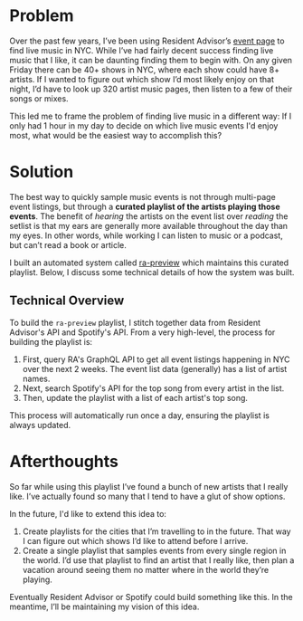 # Problem

Over the past few years, I’ve been using Resident Advisor’s [event page](https://ra.co/events) to find live music in NYC. While I’ve had fairly decent success finding live music that I like, it can be daunting finding them to begin with. On any given Friday there can be 40+ shows in NYC, where each show could have 8+ artists. If I wanted to figure out which show I’d most likely enjoy on that night, I’d have to look up 320 artist music pages, then listen to a few of their songs or mixes.

This led me to frame the problem of finding live music in a different way: If I only had 1 hour in my day to decide on which live music events I'd enjoy most, what would be the easiest way to accomplish this?

# Solution

The best way to quickly sample music events is not through multi-page event listings, but through a **curated playlist of the artists playing those events**. The benefit of *hearing* the artists on the event list over *reading* the setlist is that my ears are generally more available throughout the day than my eyes. In other words, while working I can listen to music or a podcast, but can’t read a book or article. 

I built an automated system called [ra-preview](https://github.com/shawncruz/ra-preview) which maintains this curated playlist. Below, I discuss some technical details of how the system was built.

## Technical Overview

To build the `ra-preview` playlist, I stitch together data from Resident Advisor's API and Spotify's API. From a very high-level, the process for building the playlist is:
1. First, query RA's GraphQL API to get all event listings happening in NYC over the next 2 weeks. The event list data (generally) has a list of artist names.
2. Next, search Spotify's API for the top song from every artist in the list.
3. Then, update the playlist with a list of each artist's top song.

This process will automatically run once a day, ensuring the playlist is always updated.

# Afterthoughts

So far while using this playlist I’ve found a bunch of new artists that I really like. I’ve actually found so many that I tend to have a glut of show options. 

In the future, I'd like to extend this idea to:

1. Create playlists for the cities that I’m travelling to in the future. That way I can figure out which shows I’d like to attend before I arrive.
2. Create a single playlist that samples events from every single region in the world. I’d use that playlist to find an artist that I really like, then plan a vacation around seeing them no matter where in the world they’re playing.

Eventually Resident Advisor or Spotify could build something like this. In the meantime, I’ll be maintaining my vision of this idea.
